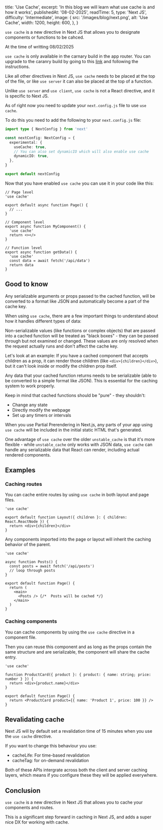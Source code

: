   title: 'Use Cache',
  excerpt: 'In this blog we will learn what use cache is and how it works',
  publishedAt: '08-02-2025',
  readTime: 5,
  type: 'Next JS',
  difficulty: 'Intermediate',
  image: {
    src: '/images/blog/next.png',
    alt: 'Use Cache',
    width: 1200,
    height: 600,
  },
}

`use cache` is a new directive in Next JS that allows you
to designate components or functions to be cahced.

<Alert type="info">
  At the time of writting <time className="font-bold text-sm italic">08/02/2025</time>

`use cache` is only available in the carnary build in the app router. You can upgrade to the caranry
build by going to this [link](https://nextjs.org/docs/app/building-your-application/upgrading/canary) and following
the instructions.

</Alert>

Like all other directives in Next JS, `use cache` needs to be placed at the top of the file, or like `use server` it can also be placed
at the top of a function.

Unlike `use server` and `use client`, `use cache` is not a React directive, and it is specific to Next JS.

As of right now you need to update your `next.config.js` file to use `use cache`.

To do this you need to add the following to your `next.config.js` file:

```ts
import type { NextConfig } from 'next'

const nextConfig: NextConfig = {
  experimental: {
    useCache: true,
    // You can also set dynamicIO which will also enable use cache
    dynamicIO: true,
  },
}

export default nextConfig
```

Now that you have enabled `use cache` you can use it in your code like this:

```tsx
// Page level
'use cache'

export default async function Page() {
  // ...
}

// Component level
export async function MyComponent() {
  'use cache'
  return <></>
}

// Function level
export async function getData() {
  'use cache'
  const data = await fetch('/api/data')
  return data
}
```

## Good to know

Any serializable arguments or props passed to the cached function, will be converted to a format like JSON and automatically become a part of the cache key.

When using `use cache`, there are a few important things to understand about how it handles different types of data:

Non-serializable values (like functions or complex objects) that are passed into a cached function will be treated as "black boxes" - they can be passed through but not examined or changed. These values are only resolved when the request actually runs and don't affect the cache key.

Let's look at an example: If you have a cached component that accepts children as a prop, it can render those children (like `<div>{children}</div>`), but it can't look inside or modify the children prop itself.

Any data that your cached function returns needs to be serializable (able to be converted to a simple format like JSON). This is essential for the caching system to work properly.

Keep in mind that cached functions should be "pure" - they shouldn't:

- Change any state
- Directly modify the webpage
- Set up any timers or intervals

When you use Partial Prerendering in Next.js, any parts of your app using `use cache` will be included in the initial static HTML that's generated.

One advantage of `use cache` over the older `unstable_cache` is that it's more flexible - while `unstable_cache` only works with JSON data, `use cache` can handle any serializable data that React can render, including actual rendered components.

## Examples

### Caching routes

You can cache entire routes by using `use cache` in both layout and page files.

```tsx
'use cache'

export default function Layout({ children }: { children: React.ReactNode }) {
  return <div>{children}</div>
}
```

Any components imported into the page or layout will inherit the caching behavior of the parent.

```tsx
'use cache'

async function Posts() {
  const posts = await fetch('/api/posts')
  // loop through posts
}

export default function Page() {
  return (
    <main>
      <Posts /> {/*  Posts will be cached */}
    </main>
  )
}
```

### Caching components

You can cache components by using the `use cache` directive in a component file.

Then you can reuse this component and as long as the props contain the same structure and are serializable, the component
will share the cache entry.

```tsx
'use cache'

function ProductCard({ product }: { product: { name: string; price: number } }) {
  return <div>{product.name}</div>
}

export default function Page() {
  return <ProductCard product={{ name: 'Product 1', price: 100 }} />
}
```

## Revalidating cache

Next JS will by default set a revalidation time of 15 minutes when you use the `use cache` directive.

If you want to change this behaviour you use:

- cacheLife: For time-based revalidation
- cacheTag: for on-demand revalidation

Both of these APIs intergrate across both the client and server caching layers, which means if you configure these they will be
applied everywhere.

## Conclusion

`use cache` is a new directive in Next JS that allows you to cache your components and routes.

This is a significant step forward in caching in Next JS, and adds a super nice DX for working with cache.
